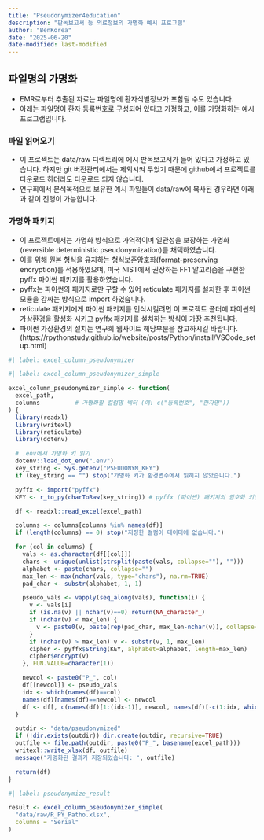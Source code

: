 ```yaml
---
title: "Pseudonymizer4education"
description: "판독보고서 등 의료정보의 가명화 예시 프로그램"
author: "BenKorea"
date: "2025-06-20"
date-modified: last-modified
---
```


## 파일명의 가명화

-   EMR로부터 추출된 자료는 파일명에 환자식별정보가 포함될 수도 있습니다.
-   아래는 파일명이 환자 등록번호로 구성되어 있다고 가정하고, 이를 가명화하는 예시 프로그램입니다.

### 파일 읽어오기

-   이 프로젝트는 data/raw 디렉토리에 에시 판독보고서가 들어 있다고 가정하고 있습니다. 하지만 git 버전관리에서는 제외시켜 두었기 때문에 github에서 프로젝트를 다운로드 하더라도 다운로드 되지 않습니다.
-   연구회에서 분석목적으로 보유한 예시 파일들이 data/raw에 복사된 경우라면 아래과 같이 진행이 가능합니다.

### 가명화 패키지

-   이 프로젝트에서는 가명화 방식으로 가역적이며 일관성을 보장하는 가명화(reversible deterministic pseudonymization)를 채택하였습니다.
-   이를 위해 원본 형식을 유지하는 형식보존암호화(format-preserving encryption)를 적용하였으며, 미국 NIST에서 권장하는 FF1 알고리즘을 구현한 pyffx 파이썬 패키지를 활용하였습니다.
-   pyffx는 파이썬의 패키지로만 구할 수 있어 reticulate 패키지를 설치한 후 파이썬 모듈을 감싸는 방식으로 import 하였습니다.
-   reticulate 패키지에게 파이썬 패키지를 인식시킬려면 이 프로젝트 폴더에 파이썬의 가상환경을 활성화 시키고 pyffx 패키지를 설치하는 방식이 가장 추천됩니다.
-   파이썬 가상환경의 설치는 연구회 웹사이트 해당부분을 참고하시길 바랍니다. (https://rpythonstudy.github.io/website/posts/Python/install/VSCode_setup.html)

```r
#| label: excel_column_pseudonymizer

#| label: excel_column_pseudonymizer_simple

excel_column_pseudonymizer_simple <- function(
  excel_path,
  columns          # 가명화할 컬럼명 벡터 (예: c("등록번호", "환자명"))
) {
  library(readxl)
  library(writexl)
  library(reticulate)
  library(dotenv)

  # .env에서 가명화 키 읽기
  dotenv::load_dot_env(".env")
  key_string <- Sys.getenv("PSEUDONYM_KEY")
  if (key_string == "") stop("가명화 키가 환경변수에서 읽히지 않았습니다.")

  pyffx <- import("pyffx")
  KEY <- r_to_py(charToRaw(key_string)) # pyffx (파이썬) 패키지의 암호화 키(key= 인자)는 반드시 bytes 타입

  df <- readxl::read_excel(excel_path)

  columns <- columns[columns %in% names(df)]
  if (length(columns) == 0) stop("지정한 컬럼이 데이터에 없습니다.")

  for (col in columns) {
    vals <- as.character(df[[col]])
    chars <- unique(unlist(strsplit(paste(vals, collapse=""), "")))
    alphabet <- paste(chars, collapse="")
    max_len <- max(nchar(vals, type="chars"), na.rm=TRUE)
    pad_char <- substr(alphabet, 1, 1)

    pseudo_vals <- vapply(seq_along(vals), function(i) {
      v <- vals[i]
      if (is.na(v) || nchar(v)==0) return(NA_character_)
      if (nchar(v) < max_len) {
        v <- paste0(v, paste(rep(pad_char, max_len-nchar(v)), collapse=""))
      }
      if (nchar(v) > max_len) v <- substr(v, 1, max_len)
      cipher <- pyffx$String(KEY, alphabet=alphabet, length=max_len)
      cipher$encrypt(v)
    }, FUN.VALUE=character(1))

    newcol <- paste0("P_", col)
    df[[newcol]] <- pseudo_vals
    idx <- which(names(df)==col)
    names(df)[names(df)==newcol] <- newcol
    df <- df[, c(names(df)[1:(idx-1)], newcol, names(df)[-c(1:idx, which(names(df)==newcol))])]
  }

  outdir <- "data/pseudonymized"
  if (!dir.exists(outdir)) dir.create(outdir, recursive=TRUE)
  outfile <- file.path(outdir, paste0("P_", basename(excel_path)))
  writexl::write_xlsx(df, outfile)
  message("가명화된 결과가 저장되었습니다: ", outfile)

  return(df)
}


```

```r
#| label: pseudonymize_result

result <- excel_column_pseudonymizer_simple(
  "data/raw/R_PY_Patho.xlsx",
  columns = "Serial"
)


```

```r

```

